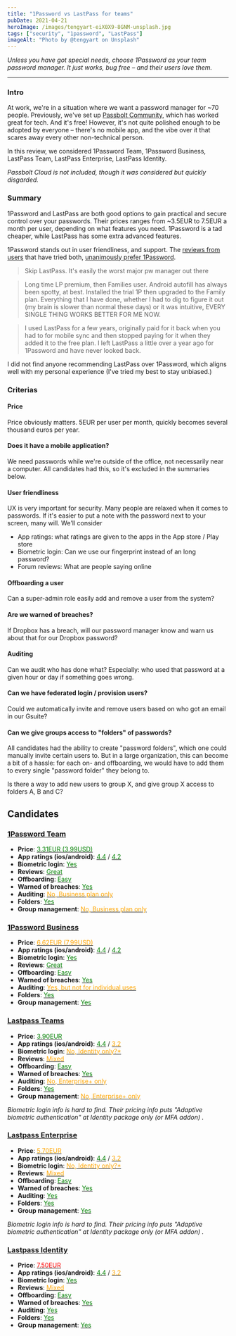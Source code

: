 ```yaml
---
title: "1Password vs LastPass for teams"
pubDate: 2021-04-21
heroImage: /images/tengyart-eiX0X9-8GNM-unsplash.jpg
tags: ["security", "1password", "LastPass"]
imageAlt: "Photo by @tengyart on Unsplash"
---
```


_Unless you have got special needs, choose 1Password as your team password manager. It just works, bug free – and their users love them._

----

### Intro

At work, we're in a situation where we want a password manager for ~70 people. Previously, we've set up
[Passbolt Community](https://www.passbolt.com/pricing/pro), which has worked great for tech. And it's free! However, it's not quite polished enough to be adopted
by everyone – there's no mobile app, and the vibe over it that scares away every other non-technical person.

In this review, we considered 1Password Team, 1Password Business, LastPass Team, LastPass Enterprise, LastPass Identity.

_Passbolt Cloud is not included, though it was considered but quickly disgarded._

### Summary

1Password and LastPass are both good options to gain practical and secure control over your passwords.
Their prices ranges from ~3.5EUR to 7.5EUR a month per user, depending on what features you need.
1Password is a tad cheaper, while LastPass has some extra advanced features.

1Password stands out in user friendliness, and support. The [reviews from users](https://www.reddit.com/r/1Password/comments/hc4ih7/considering_leaving_LastPass_1password_vs/) that have tried both,
[unanimously prefer 1Password](https://www.reddit.com/r/1Password/comments/lsd5j6/1password_vs_LastPass/).

> Skip LastPass. It's easily the worst major pw manager out there

> Long time LP premium, then Families user. Android autofill has always been spotty, at best. Installed the trial 1P then upgraded to the Family plan. Everything that I have done, whether I had to dig to figure it out (my brain is slower than normal these days) or it was intuitive, EVERY SINGLE THING WORKS BETTER FOR ME NOW.

> I used LastPass for a few years, originally paid for it back when you had to for mobile sync and then stopped paying for it when they added it to the free plan. I left LastPass a little over a year ago for 1Password and have never looked back.

I did not find anyone recommending LastPass over 1Password, which aligns well with my personal experience (I've tried my best to stay unbiased.)

### Criterias

#### Price
Price obviously matters. 5EUR per user per month, quickly becomes several thousand euros per year.

#### Does it have a mobile application?
We need passwords while we're outside of the office, not necessarily near a computer.
All candidates had this, so it's excluded in the summaries below.

#### User friendliness
UX is very important for security. Many people are relaxed when it comes to passwords.
If it's easier to put a note with the password next to your screen, many will.
We'll consider

- App ratings: what ratings are given to the apps in the App store / Play store
- Biometric login: Can we use our fingerprint instead of an long password?
- Forum reviews: What are people saying online

#### Offboarding a user
Can a super-admin role easily add and remove a user from the system?

#### Are we warned of breaches?
If Dropbox has a breach, will our password manager know and warn us about that for our Dropbox password?

#### Auditing
Can we audit who has done what? Especially: who used that password at a given hour or day if something goes wrong.

#### Can we have federated login / provision users?
Could we automatically invite and remove users based on who got an email in our Gsuite?

#### Can we give groups access to "folders" of passwords?
All candidates had the ability to create "password folders", which one could manually invite certain users to.
But in a large organization, this can become a bit of a hassle: for each on- and offboarding,
we would have to add them to every single "password folder" they belong to.

Is there a way to add new users to group X, and give group X access to folders A, B and C?



## Candidates

### [1Password Team](https://1password.com/teams/)

- **Price**: [<span style="color: green">3.31EUR (3.99USD)</span>](https://1password.com/teams/pricing/)
- **App ratings (ios/android)**: [<span style="color: green">4.4</span>](https://apps.apple.com/app/1password-password-manager/id568903335) / [<span style="color: green">4.2</span>](https://play.google.com/store/apps/details?id=com.agilebits.onepassword)
- **Biometric login**: [<span style="color: green">Yes</span>](https://support.1password.com/android-biometric-unlock/)
- **Reviews**: [<span style="color: green">Great</span>](https://www.reddit.com/r/1Password/comments/lsd5j6/1password_vs_LastPass/)
- **Offboarding**: [<span style="color: green">Easy</span>](https://support.1password.com/add-remove-team-members/)
- **Warned of breaches**: [<span style="color: green">Yes</span>](https://watchtower.1password.com/)
- **Auditing**: [<span style="color: orange">No, Business plan only</span>](https://support.1password.com/activity-log/)
- **Folders**: [<span style="color: green">Yes</span>](https://support.1password.com/create-share-vaults-teams/)
- **Group management**: [<span style="color: orange">No, Business plan only</span>](https://support.1password.com/custom-groups/)


### [1Password Business](https://1password.com/business/)

- **Price**: [<span style="color: orange">6.62EUR (7.99USD)</span>](https://1password.com/teams/pricing/)
- **App ratings (ios/android)**: [<span style="color: green">4.4</span>](https://apps.apple.com/app/1password-password-manager/id568903335) / [<span style="color: green">4.2</span>](https://play.google.com/store/apps/details?id=com.agilebits.onepassword)
- **Biometric login**: [<span style="color: green">Yes</span>](https://support.1password.com/android-biometric-unlock/)
- **Reviews**: [<span style="color: green">Great</span>](https://www.reddit.com/r/1Password/comments/lsd5j6/1password_vs_LastPass/)
- **Offboarding**: [<span style="color: green">Easy</span>](https://support.1password.com/add-remove-team-members/)
- **Warned of breaches**: [<span style="color: green">Yes</span>](https://watchtower.1password.com/)
- **Auditing**: [<span style="color: orange">Yes, but not for individual uses</span>](https://support.1password.com/activity-log/)
- **Folders**: [<span style="color: green">Yes</span>](https://support.1password.com/create-share-vaults-teams/)
- **Group management**: [<span style="color: green">Yes</span>](https://support.1password.com/custom-groups/)


### [Lastpass Teams](https://www.lastpass.com/pricing)

- **Price**: [<span style="color: green">3.90EUR</span>](https://www.lastpass.com/pricing)
- **App ratings (ios/android)**: [<span style="color: green">4.4</span>](https://apps.apple.com/app/id324613447) / [<span style="color: orange">3.2</span>](https://play.google.com/store/apps/details?id=com.lastpass.lpandroid&hl=en)
- **Biometric login**: [<span style="color: orange">No, Identity only?*</span>](https://www.lastpass.com/pricing)
- **Reviews**: [<span style="color: orange">Mixed</span>](https://www.reddit.com/r/1Password/comments/lsd5j6/1password_vs_LastPass/)
- **Offboarding**: [<span style="color: green">Easy</span>](https://support.logmeininc.com/lastpass/help/terminate-users-from-lastpass-teams)
- **Warned of breaches**: [<span style="color: green">Yes</span>](https://www.lastpass.com/solutions/dark-web-monitoring)
- **Auditing**: [<span style="color: orange">No, Enterprise+ only</span>](https://support.logmeininc.com/lastpass/help/generate-enterprise-reports-lp010040)
- **Folders**: [<span style="color: green">Yes</span>](https://support.1password.com/create-share-vaults-teams/)
- **Group management**: [<span style="color: orange">No, Enterprise+ only</span>](https://support.logmeininc.com/lastpass/help/add-and-manage-lastpass-enterprise-groups-lp010064)

_Biometric login info is hard to find. Their pricing info puts "Adaptive biometric authentication" at Identity package only (or MFA addon) ._


### [Lastpass Enterprise](https://www.lastpass.com/pricing)

- **Price**: [<span style="color: orange">5.70EUR</span>](https://www.lastpass.com/pricing)
- **App ratings (ios/android)**: [<span style="color: green">4.4</span>](https://apps.apple.com/app/id324613447) / [<span style="color: orange">3.2</span>](https://play.google.com/store/apps/details?id=com.lastpass.lpandroid&hl=en)
- **Biometric login**: [<span style="color: orange">No, Identity only?*</span>](https://www.lastpass.com/pricing)
- **Reviews**: [<span style="color: orange">Mixed</span>](https://www.reddit.com/r/1Password/comments/lsd5j6/1password_vs_LastPass/)
- **Offboarding**: [<span style="color: green">Easy</span>](https://support.logmeininc.com/lastpass/help/terminate-users-from-lastpass-teams)
- **Warned of breaches**: [<span style="color: green">Yes</span>](https://www.lastpass.com/solutions/dark-web-monitoring)
- **Auditing**: [<span style="color: green">Yes</span>](https://support.logmeininc.com/lastpass/help/generate-enterprise-reports-lp010040)
- **Folders**: [<span style="color: green">Yes</span>](https://support.1password.com/create-share-vaults-teams/)
- **Group management**: [<span style="color: green">Yes</span>](https://support.logmeininc.com/lastpass/help/add-and-manage-lastpass-enterprise-groups-lp010064)

_Biometric login info is hard to find. Their pricing info puts "Adaptive biometric authentication" at Identity package only (or MFA addon) ._


### [Lastpass Identity](https://www.lastpass.com/pricing)

- **Price**: [<span style="color: red">7.50EUR</span>](https://www.lastpass.com/pricing)
- **App ratings (ios/android)**: [<span style="color: green">4.4</span>](https://apps.apple.com/app/id324613447) / [<span style="color: orange">3.2</span>](https://play.google.com/store/apps/details?id=com.lastpass.lpandroid&hl=en)
- **Biometric login**: [<span style="color: green">Yes</span>](https://www.lastpass.com/pricing)
- **Reviews**: [<span style="color: orange">Mixed</span>](https://www.reddit.com/r/1Password/comments/lsd5j6/1password_vs_LastPass/)
- **Offboarding**: [<span style="color: green">Easy</span>](https://support.logmeininc.com/lastpass/help/terminate-users-from-lastpass-teams)
- **Warned of breaches**: [<span style="color: green">Yes</span>](https://www.lastpass.com/solutions/dark-web-monitoring)
- **Auditing**: [<span style="color: green">Yes</span>](https://support.logmeininc.com/lastpass/help/generate-enterprise-reports-lp010040)
- **Folders**: [<span style="color: green">Yes</span>](https://support.1password.com/create-share-vaults-teams/)
- **Group management**: [<span style="color: green">Yes</span>](https://support.logmeininc.com/lastpass/help/add-and-manage-lastpass-enterprise-groups-lp010064)
